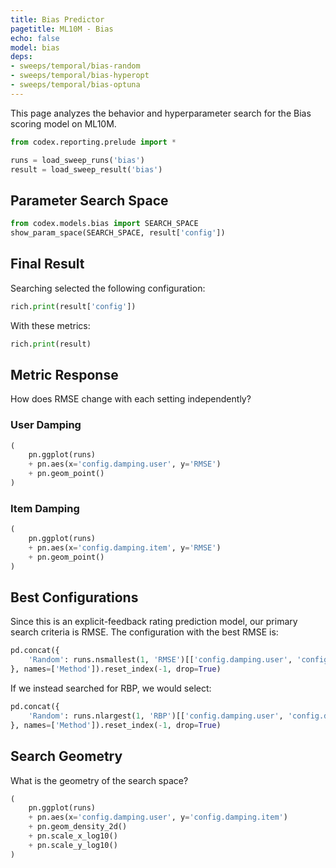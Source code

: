 ```yaml
---
title: Bias Predictor
pagetitle: ML10M - Bias
echo: false
model: bias
deps:
- sweeps/temporal/bias-random
- sweeps/temporal/bias-hyperopt
- sweeps/temporal/bias-optuna
---
```


This page analyzes the behavior and hyperparameter search for the Bias scoring
model on ML10M.




```python
from codex.reporting.prelude import *
```

```python
runs = load_sweep_runs('bias')
result = load_sweep_result('bias')
```

## Parameter Search Space

```python
from codex.models.bias import SEARCH_SPACE
show_param_space(SEARCH_SPACE, result['config'])
```

## Final Result

Searching selected the following configuration:

```python
rich.print(result['config'])
```

With these metrics:

```python
rich.print(result)
```

## Metric Response

How does RMSE change with each setting independently?

::: {.panel-tabset}

### User Damping

```python
(
    pn.ggplot(runs)
    + pn.aes(x='config.damping.user', y='RMSE')
    + pn.geom_point()
)
```

### Item Damping

```python
(
    pn.ggplot(runs)
    + pn.aes(x='config.damping.item', y='RMSE')
    + pn.geom_point()
)
```

:::

## Best Configurations

Since this is an explicit-feedback rating prediction model, our primary search
criteria is RMSE. The configuration with the best RMSE is:

```python
pd.concat({
    'Random': runs.nsmallest(1, 'RMSE')[['config.damping.user', 'config.damping.item', 'RBP', 'RMSE']],
}, names=['Method']).reset_index(-1, drop=True)
```

If we instead searched for RBP, we would select:

```python
pd.concat({
    'Random': runs.nlargest(1, 'RBP')[['config.damping.user', 'config.damping.item', 'RBP', 'RMSE']],
}, names=['Method']).reset_index(-1, drop=True)
```

## Search Geometry

What is the geometry of the search space?

```python
(
    pn.ggplot(runs)
    + pn.aes(x='config.damping.user', y='config.damping.item')
    + pn.geom_density_2d()
    + pn.scale_x_log10()
    + pn.scale_y_log10()
)
```
